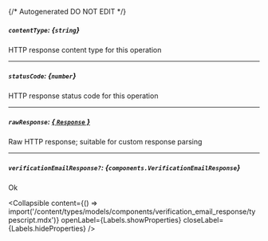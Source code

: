 {/* Autogenerated DO NOT EDIT  */}

##### `contentType`: *{`string`}*
HTTP response content type for this operation

---
##### `statusCode`: *{`number`}*
HTTP response status code for this operation

---
##### `rawResponse`: [*{ `Response` }*](https://developer.mozilla.org/en-US/docs/Web/API/Response)
Raw HTTP response; suitable for custom response parsing

---
##### `verificationEmailResponse?`: *{`components.VerificationEmailResponse`}*
Ok

<Collapsible content={() => import('/content/types/models/components/verification_email_response/typescript.mdx')} openLabel={Labels.showProperties} closeLabel={Labels.hideProperties} />



